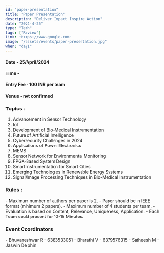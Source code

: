 ```yaml
---
id: "paper-presentation"
title: "Paper Presentation"
description: "Deliver Impact Inspire Action"
date: "2024-4-25"
type: "Tech" 
tags: ["Review"]
link: "https://www.google.com"
image: "/assets/events/paper-presentation.jpg"
when: "day1"
---
```


<h4>Date - 25/April/2024</h4>
<h4>Time - </h4>
<h4>Entry Fee - 100 INR per team</h4>
<h4>Venue - not confirmed</h4>
<h3>Topics : </h3>

1. Advancement in Sensor Technology
2. IoT
3. Development of Bio-Medical Instrumentation
4. Future of Artificial Intelligence
5. Cybersecurity Challenges in 2024
6. Applications of Power Electronics
7. MEMS
8. Sensor Network for Environmental Monitoring
9. FPGA-Based System Design
10. Smart Instrumentation for Smart Cities
11. Emerging Technologies in Renewable Energy Systems
12. Signal/Image Processing Techniques in Bio-Medical Instrumentation

<h3>Rules :</h3>
- Maximum number of authors per paper is 2.
- Paper should be in IEEE format (minimum 2 papers).
- Maximum number of 4 students per team.
- Evaluation is based on Content, Relevance, Uniqueness, Application.
- Each Team could present for 10-15 Minutes.


<h3>Event Coordinators</h3>
- Bhuvaneshwar R - 6383533051  
- Bharathi V - 6379576315  
- Satheesh M   
- Jaswin Delphin 
